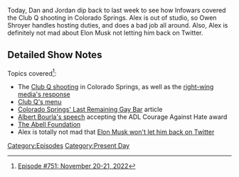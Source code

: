 {{DEFAULTSORT:
    #_EPISODE_0751:November 20-21, 2022
}}{{Episode
    | title             = November 20-21, 2022
    | caption           = Listen to this episode on [https://knowledgefight.libsyn.com/751-november-20-21-2022 Libsyn] [https://open.spotify.com/episode/5Z5XZb5jD33pnquYErPpGh Spotify], Read the [[Transcript/751: November 20-21, 2022|Unofficial Transcript]]
    | episodeNumber     = 751
    | length            = 02:08:50
    | airDate           = November 28, 2022
    | coverageStartDate = November 20, 2022
    | coverageEndDate   = November 21, 2022
    | episodeType       = [[:Category:Present Day|Present Day]]
    | appearance        = [[Owen Shroyer]], [[Alex Stein]], [[Matt Walsh]], [[Tucker Carlson]], [[Donald Trump]], [[Hunter Biden]], [[John Wayne]], [[Klaus Schwab]], [[Ron DeSantis]], [[Thomas Jefferson]]
    | previousEpisode   = [[750: Formulaic Objections Part 11]]
    | nextEpisode       = [[752: Ye Took A Dip In The Pool]]
}}

{{Stub}}

Today, Dan and Jordan dip back to last week to see how Infowars covered the Club Q shooting in Colorado Springs. Alex is out of studio, so Owen Shroyer handles hosting duties, and does a bad job all around. Also, Alex is definitely not mad about Elon Musk not letting him back on Twitter.

==Detailed Show Notes==

Topics covered<ref>[https://knowledgefight.com/research/2022/11/27/episode-751-november-20-21-2022 Episode #751: November 20-21, 2022]</ref>:

*The [https://www.cnn.com/2022/11/22/us/colorado-suspect-background-aldrich-invs/index.html Club Q shooting] in Colorado Springs, as well as the [https://www.nbcnews.com/tech/internet/right-wing-influencers-media-double-anti-lgbtq-rhetoric-wake-colorado-rcna58371 right-wing] [https://www.mediamatters.org/tim-pool/tim-pool-responds-club-q-shooting-using-groomer-slur-accusing-lgbtq-communities-harming media's response]
*[https://web.archive.org/web/20040323155330/https://clubqonline.com/ Club Q's menu]
*[https://www.csindy.com/temporary_news/colorado-springs-last-remaining-gay-bar-club-q-changes-with-the-times/article_d29347f7-b09e-58a3-9321-753cc4deb775.html Colorado Springs' Last Remaining Gay Bar] article
*[https://www.adl.org/remarks-pfizer-chairman-and-ceo-albert-bourla-dvm-phd-recipient-adls-courage-against-hate-award Albert Bourla's speech] accepting the ADL Courage Against Hate award
*[https://abell.org/addressing-an-ongoing-epidemic-of-gun-violence/ The Abell Foundation]
*Alex is totally not mad that [https://www.cnn.com/2022/11/21/tech/alex-jones-twitter-ban Elon Musk won't let him back on Twitter]

[[Category:Episodes]]
[[Category:Present Day]]
